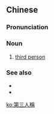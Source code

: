 {{also|第三人称}}
==Chinese==
{{zh-forms|s=第三人称|type=22}}

===Pronunciation===
{{zh-pron
|m=dìsānrénchēng
|cat=n
}}

===Noun===
{{zh-noun}}

# [[third person]] {{gloss|the form of a verb used when the subject of a sentence is not the audience or the one making the statement}}

===See also===
* {{zh-l|第一人稱}}
* {{zh-l|第二人稱}}

{{zh-cat|Grammar}}

[[ko:第三人稱]]